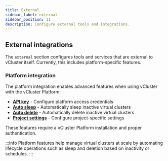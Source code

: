 ```yaml
---
title: External
sidebar_label: external
sidebar_position: 11
description: Configure external tools and integrations.
---
```


## External integrations

The `external` section configures tools and services that are external to vCluster itself. Currently, this includes platform-specific features.

### Platform integration

The platform integration enables advanced features when using vCluster with the vCluster Platform:

- **[API key](./platform/api-key.mdx)** - Configure platform access credentials
- **[Auto sleep](./platform/auto-sleep.mdx)** - Automatically sleep inactive virtual clusters
- **[Auto delete](./platform/auto-delete.mdx)** - Automatically delete inactive virtual clusters  
- **[Project settings](./platform/project.mdx)** - Configure project-specific settings

These features require a vCluster Platform installation and proper authentication.

:::info
Platform features help manage virtual clusters at scale by automating lifecycle operations such as sleep and deletion based on inactivity or schedules.
:::

